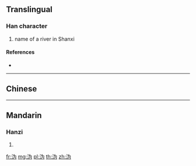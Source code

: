 {{also|溈|潙}}
==Translingual==

===Han character===
{{Han char|rn=85|rad=水|as=04|sn=7|four=|canj=EIKS}}

# name of a river in Shanxi

====References====
* {{Han ref|kx=0612.121|hdz=31572.040|uh=6CA9|ud=27817}}

----

==Chinese==
{{zh-see|溈}}

----

==Mandarin==

===Hanzi===
{{cmn-hanzi|tra=[[溈]], [[潙]]|pin=[[huì]] ([[hui4]]), [[wéi]] ([[wei2]])|wg=hui<sup>4</sup>, wei<sup>2</sup>}}

# {{defn|lang=cmn|sort=水04}}

[[fr:沩]]
[[mg:沩]]
[[pl:沩]]
[[th:沩]]
[[zh:沩]]